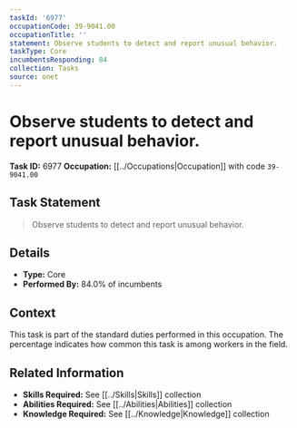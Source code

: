 ```yaml
---
taskId: '6977'
occupationCode: 39-9041.00
occupationTitle: ''
statement: Observe students to detect and report unusual behavior.
taskType: Core
incumbentsResponding: 84
collection: Tasks
source: onet
---
```

# Observe students to detect and report unusual behavior.

**Task ID:** 6977
**Occupation:** [[../Occupations|Occupation]] with code `39-9041.00`

## Task Statement

> Observe students to detect and report unusual behavior.

## Details

- **Type:** Core
- **Performed By:** 84.0% of incumbents

## Context

This task is part of the standard duties performed in this occupation. The percentage indicates how common this task is among workers in the field.

## Related Information

- **Skills Required:** See [[../Skills|Skills]] collection
- **Abilities Required:** See [[../Abilities|Abilities]] collection
- **Knowledge Required:** See [[../Knowledge|Knowledge]] collection
